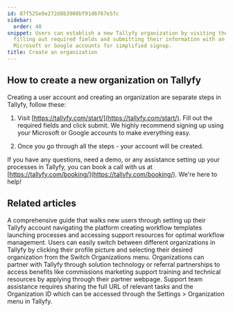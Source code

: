 ```yaml
---
id: 87f525e0e272d8b3908bf91d6f67e5fc
sidebar:
  order: 40
snippet: Users can establish a new Tallyfy organization by visiting the start page
  filling out required fields and submitting their information with an option to use
  Microsoft or Google accounts for simplified signup.
title: Create an organization
---
```


## How to create a new organization on Tallyfy

Creating a user account and creating an organization are separate steps in Tallyfy, follow these:

1. Visit [https://tallyfy.com/start/](https://tallyfy.com/start/). Fill out the required fields and click submit. We highly recommend signing up using your Microsoft or Google accounts to make everything easy.

2. Once you go through all the steps - your account will be created.

If you have any questions, need a demo, or any assistance setting up your processes in Tallyfy, you can book a call with us at [https://tallyfy.com/booking/](https://tallyfy.com/booking/). We're here to help!


## Related articles
<CardGrid>
<LinkTitleCard header="<b>Pro > Getting Started</b>" href="/products/pro/tutorials/" > A comprehensive guide that walks new users through setting up their Tallyfy account navigating the platform creating workflow templates launching processes and accessing support resources for optimal workflow management. </LinkTitleCard>
<LinkTitleCard header="<b>Personal Settings > Switch Between Organizations</b>" href="/products/pro/settings/personal-settings/how-can-i-switch-between-organizations-in-tallyfy/" > Users can easily switch between different organizations in Tallyfy by clicking their profile picture and selecting their desired organization from the Switch Organizations menu. </LinkTitleCard>
<LinkTitleCard header="<b>Miscellaneous > Become a Tallyfy Partner</b>" href="/products/pro/miscellaneous/how-can-i-become-a-tallyfy-partner/" > Organizations can partner with Tallyfy through solution technology or referral partnerships to access benefits like commissions marketing support training and technical resources by applying through their partner webpage. </LinkTitleCard>
<LinkTitleCard header="<b>Support > Provide necessary info to Tallyfy's support team</b>" href="/products/pro/miscellaneous/support/how-to-provide-necessary-info-to-tallyfy-support/" > Support team assistance requires sharing the full URL of relevant tasks and the Organization ID which can be accessed through the Settings > Organization menu in Tallyfy. </LinkTitleCard>
</CardGrid>